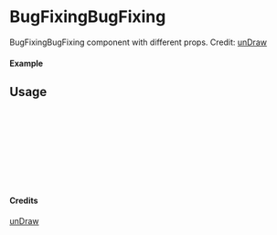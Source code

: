 
<Meta of={BugFixingBugFixing} title="unDraw/BugFixingBugFixing" />

# BugFixingBugFixing

BugFixingBugFixing component with different props.
Credit: [unDraw](https://undraw.co/illustrations)

#### Example

<Canvas of={BugFixingBugFixing.Primary} />

## Usage

```ts
import { BugFixingBugFixing } from "yadl-ui";

const Example = () => {
  return (
      <BugFixingBugFixing />
  );
};

export default Example;
```

#### Credits
[unDraw](https://undraw.co/illustrations)

